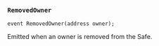 ### `RemovedOwner`

```solidity
event RemovedOwner(address owner);
```

Emitted when an owner is removed from the Safe.

